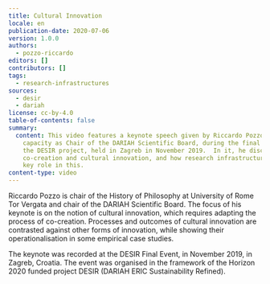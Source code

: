 ```yaml
---
title: Cultural Innovation
locale: en
publication-date: 2020-07-06
version: 1.0.0
authors:
  - pozzo-riccardo
editors: []
contributors: []
tags:
  - research-infrastructures
sources:
  - desir
  - dariah
license: cc-by-4.0
table-of-contents: false
summary:
  content: This video features a keynote speech given by Riccardo Pozzo, in his
    capacity as Chair of the DARIAH Scientific Board, during the final event for
    the DESIR project, held in Zagreb in November 2019.  In it, he discusses
    co-creation and cultural innovation, and how research infrastructures play a
    key role in this.
content-type: video
---
```

Riccardo Pozzo is chair of the History of Philosophy at University of Rome Tor Vergata and chair of the DARIAH Scientific Board. The focus of his keynote is on the notion of cultural innovation, which requires adapting the process of co-creation. Processes and outcomes of cultural innovation are contrasted against other forms of innovation, while showing their operationalisation in some empirical case studies.

The keynote was recorded at the DESIR Final Event, in November 2019, in Zagreb, Croatia. The event was organised in the framework of the Horizon 2020 funded project DESIR (DARIAH ERIC Sustainability Refined).

<VideoCard provider="youtube" id="8M-xhOwydgE" title="DH in Practice" image="/assets/content/assets/en/resources/hosted/cultural-innovation/riccardo-pozzo-image-vidcard.png" subtitle="Cultural Innovation - Riccardo Pozzo at the DESIR Final Event 2019" />
